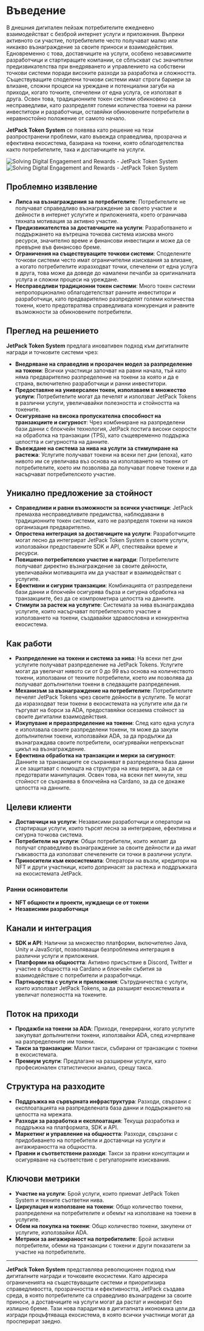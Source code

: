 
# Въведение

В днешния дигитален пейзаж потребителите ежедневно взаимодействат с безброй интернет услуги и приложения. Въпреки активното си участие, потребителите често получават малко или никакво възнаграждение за своите приноси и взаимодействия. Едновременно с това, доставчиците на услуги, особено независимите разработчици и стартиращите компании, се сблъскват със значителни предизвикателства при внедряването и управлението на собствени точкови системи поради високите разходи за разработка и сложността. Съществуващите споделени точкови системи имат строги бариери за влизане, сложни процеси на уреждане и потенциални загуби на приходи, когато точките, спечелени от една услуга, се използват в друга. Освен това, традиционните токен системи обикновено са несправедливи, като разпределят големи количества токени на ранни инвеститори и разработчици, оставяйки обикновените потребители в неравностойно положение от самото начало.

**JetPack Token System** се появява като решение на тези разпространени проблеми, като въвежда справедлива, прозрачна и ефективна екосистема, базирана на токени, която облагодетелства както потребителите, така и доставчиците на услуги.

<Image src="/images/en/intro.svg" alt="Solving Digital Engagement and Rewards - JetPack Token System" width={700} height={534} className="dark:hidden"/>
<Image src="/images/en/intro-dark.svg" alt="Solving Digital Engagement and Rewards - JetPack Token System" width={700} height={534} className="hidden dark:block"/>

## Проблемно изявление

- **Липса на възнаграждения за потребителите**: Потребителите не получават справедливо възнаграждение за своето участие и дейности в интернет услугите и приложенията, което ограничава тяхната мотивация за активно участие.
- **Предизвикателства за доставчиците на услуги**: Разработването и поддържането на вътрешна точкова система изисква много ресурси, значително време и финансови инвестиции и може да се превърне във финансово бреме.
- **Ограничения на съществуващите точкови системи**: Споделените точкови системи често имат ограничителни изисквания за влизане, а когато потребителите изразходват точки, спечелени от една услуга в друга, това може да доведе до намалени печалби за оригиналната услуга и сложни процеси на уреждане.
- **Несправедливи традиционни токен системи**: Много токен системи непропорционално облагодетелстват ранните инвеститори и разработчици, като предварително разпределят големи количества токени, което предотвратява справедливата конкуренция и равните възможности за обикновените потребители.

## Преглед на решението

**JetPack Token System** предлага иновативен подход към дигиталните награди и точковите системи чрез:

- **Внедряване на справедлив и прозрачен модел за разпределение на токени**: Всички участници започват на равни начала, тъй като няма предварително разпределение на токени за която и да е страна, включително разработчици и ранни инвеститори.
- **Предоставяне на универсален токен, използваем в множество услуги**: Потребителите могат да печелят и използват JetPack Tokens в различни услуги, увеличавайки полезността и стойността на токените.
- **Осигуряване на висока пропускателна способност на транзакциите и сигурност**: Чрез комбиниране на разпределени бази данни с блокчейн технология, JetPack постига високи скорости на обработка на транзакции (TPS), като същевременно поддържа целостта и сигурността на данните.
- **Въвеждане на система за нива на услуги за стимулиране на растежа**: Услугите получават токени на всеки пет дни (епоха), като нивото им се увеличава въз основа на използването на токени от потребителите, което им позволява да получават повече токени и да насърчават потребителското участие.

## Уникално предложение за стойност

- **Справедливи и равни възможности за всички участници**: JetPack премахва несправедливите предимства, наблюдавани в традиционните токен системи, като не разпределя токени на никоя организация предварително.
- **Опростена интеграция за доставчиците на услуги**: Разработчиците могат лесно да интегрират JetPack Token System в своите услуги, използвайки предоставените SDK и API, спестявайки време и ресурси.
- **Повишено потребителско участие и награди**: Потребителите получават директно възнаграждение за своите дейности, увеличавайки мотивацията им да участват и взаимодействат с услугите.
- **Ефективни и сигурни транзакции**: Комбинацията от разпределени бази данни и блокчейн осигурява бърза и сигурна обработка на транзакциите, без да се компрометира целостта на данните.
- **Стимули за растеж на услугите**: Системата за нива възнаграждава услугите, които насърчават потребителското участие и използването на токени, създавайки здравословна и конкурентна екосистема.

## Как работи

- **Разпределение на токени и система за нива**: На всеки пет дни услугите получават разпределение на JetPack Tokens. Услугите могат да увеличат нивото си от 0 до 99 въз основа на количеството токени, използвани от техните потребители, което им позволява да получават допълнителни токени в следващите разпределения.
- **Механизъм за възнаграждение на потребителите**: Потребителите печелят JetPack Tokens чрез своите дейности в услугите. Те могат да изразходват тези токени в екосистемата на услугите или да ги търгуват на борси за ADA, предоставяйки осезаема стойност за своите дигитални взаимодействия.
- **Изкупуване и преразпределение на токени**: След като една услуга е използвала своите разпределени токени, тя може да закупи допълнителни токени, използвайки ADA, за да продължи да възнаграждава своите потребители, осигурявайки непрекъснат цикъл на възнаграждение.
- **Ефективна обработка на транзакции и мерки за сигурност**: Данните за транзакциите се съхраняват в разпределена база данни и се защитават с помощта на структура на хеш верига, за да се предотврати манипулация. Освен това, на всеки пет минути, хеш стойност се съхранява в блокчейна на Cardano, за да се докаже целостта на данните.

## Целеви клиенти

- **Доставчици на услуги**: Независими разработчици и оператори на стартиращи услуги, които търсят лесна за интегриране, ефективна и сигурна точкова система.
- **Потребители на услуги**: Общи потребители, които желаят да получат справедливо възнаграждение за своите дейности и да имат гъвкавостта да използват спечелените си точки в различни услуги.
- **Приносители към екосистемата**: Оператори на възли, кредитори на NFT и други участници, които допринасят за растежа и поддръжката на екосистемата JetPack.

### Ранни осиновители

- **NFT общности и проекти, нуждаещи се от токени**
- **Независими разработчици**

## Канали и интеграция

- **SDK и API**: Налични за множество платформи, включително Java, Unity и JavaScript, позволяващи безпроблемна интеграция в различни услуги и приложения.
- **Платформи на общността**: Активно присъствие в Discord, Twitter и участие в общността на Cardano и блокчейн събития за взаимодействие с потребители и разработчици.
- **Партньорства с услуги и приложения**: Сътрудничества с услуги, които използват JetPack Tokens, за да разширят екосистемата и увеличат полезността на токените.

## Поток на приходи

- **Продажби на токени за ADA**: Приходи, генерирани, когато услугите закупуват допълнителни токени, използвайки ADA, след изчерпване на разпределените им токени.
- **Такси за транзакции**: Малки такси, събирани от транзакции с токени в екосистемата.
- **Премиум услуги**: Предлагане на разширени услуги, като професионален статистически анализ, срещу такса.

## Структура на разходите

- **Поддръжка на сървърната инфраструктура**: Разходи, свързани с експлоатацията на разпределената база данни и поддържането на целостта на мрежата.
- **Разходи за разработка и експлоатация**: Текуща разработка и поддръжка на платформата, SDK и API.
- **Маркетинг и управление на общността**: Разходи, свързани с придобиването на потребители и доставчици на услуги и ангажираността на общността.
- **Правни и съответствени разходи**: Такси за правни консултации и осигуряване на съответствие с регулаторните изисквания.

## Ключови метрики

- **Участие на услуги**: Брой услуги, които приемат JetPack Token System и техните съответни нива.
- **Циркулация и използване на токени**: Общо количество токени, разпределени на потребителите и обемът на използване на токени в услугите.
- **Обем на покупка на токени**: Общо количество токени, закупени от услугите, използвайки ADA.
- **Метрики за ангажираност на потребителите**: Брой активни потребители, обеми на транзакции с токени и други показатели за участие на потребителите.

---

**JetPack Token System** представлява революционен подход към дигиталните награди и точковите екосистеми. Като адресира ограниченията на съществуващите системи и приоритизира справедливостта, прозрачността и ефективността, JetPack създава среда, в която потребителите са справедливо възнаградени за своите приноси, а доставчиците на услуги могат да растат и иновират без излишно бреме. Тази нова парадигма в дигиталната икономика цели да изгради процъфтяваща екосистема, в която всички участници могат да просперират заедно.

